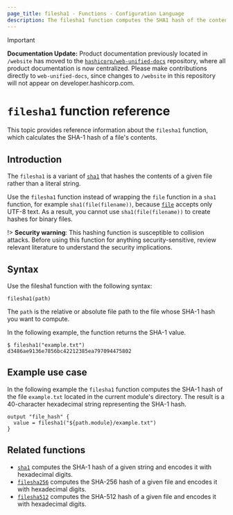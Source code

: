 ```yaml
---
page_title: filesha1 - Functions - Configuration Language
description: The filesha1 function computes the SHA1 hash of the contents of a given file and encodes it as hex.
---
```


> [!IMPORTANT]  
> **Documentation Update:** Product documentation previously located in `/website` has moved to the [`hashicorp/web-unified-docs`](https://github.com/hashicorp/web-unified-docs) repository, where all product documentation is now centralized. Please make contributions directly to `web-unified-docs`, since changes to `/website` in this repository will not appear on developer.hashicorp.com.

# `filesha1` function reference
This topic provides reference information about the `filesha1` function, which calculates the SHA-1 hash of a file's contents. 

## Introduction

The `filesha1` is a variant of [`sha1`](/terraform/language/functions/sha1) that hashes the contents of a given file rather than a literal string. 

Use the `filesha1` function instead of wrapping the `file` function in a `sha1` function, for example `sha1(file(filename))`, because [`file`](/terraform/language/functions/file) accepts only UTF-8 text. As a result, you cannot use `sha1(file(filename))` to create hashes for binary files.

!> **Security warning**: This hashing function is susceptible to collision attacks. Before using this function for anything security-sensitive, review relevant literature to understand the security implications.

## Syntax

Use the filesha1 function with the following syntax:

```hcl
filesha1(path) 
```

The `path` is the relative or absolute file path to the file whose SHA-1 hash you want to compute.

In the following example, the function returns the SHA-1 value.

```hcl
$ filesha1("example.txt")
d3486ae9136e7856bc42212385ea797094475802
```

## Example use case

In the following example the `filesha1` function computes the SHA-1 hash of the file `example.txt` located in the current module's directory. The result is a 40-character hexadecimal string representing the SHA-1 hash.

```hcl
output "file_hash" { 
  value = filesha1("${path.module}/example.txt") 
}
```

## Related functions

- [`sha1`](/terraform/language/functions/sha1) computes the SHA-1 hash of a given string and encodes it with hexadecimal digits.
- [`filesha256`](/terraform/language/functions/filesha256) computes the SHA-256 hash of a given file and encodes it with hexadecimal digits.
- [`filesha512`](/terraform/language/functions/filesha512) computes the SHA-512 hash of a given file and encodes it with hexadecimal digits.
